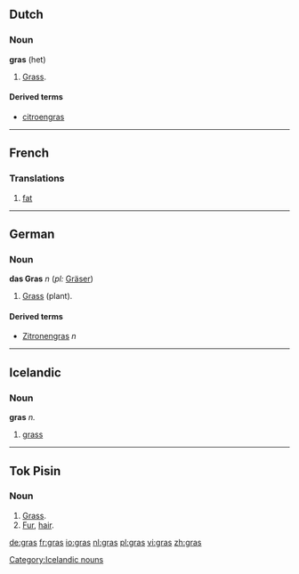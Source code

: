 ==Dutch==
===Noun===
'''gras''' {{n}} (het)
# [[grass|Grass]].

====Derived terms====
*[[citroengras]] {{n}}

----

==French==
===Translations===

#[[fat]]

----
==German==
===Noun===
'''das Gras''' ''n'' (''pl:'' [[Gräser]])

#[[Grass]] (plant).

====Derived terms====
*[[Zitronengras]] ''n''

----

== Icelandic ==

=== Noun ===

'''gras''' ''n.''

# [[grass]]

[[Category:Icelandic nouns]]

----

==Tok Pisin==
===Noun===
# [[Grass]].
# [[Fur]], [[hair]].

[[de:gras]]
[[fr:gras]]
[[io:gras]]
[[nl:gras]]
[[pl:gras]]
[[vi:gras]]
[[zh:gras]]